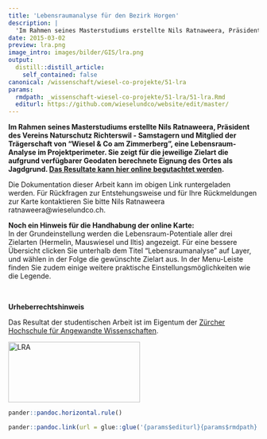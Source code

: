 ```yaml
---
title: 'Lebensraumanalyse für den Bezirk Horgen'
description: |
  'Im Rahmen seines Masterstudiums erstellte Nils Ratnaweera, Präsident des Vereins Naturschutz Richterswil - Samstagern und Mitglied der Trägerschaft von "Wiesel & Co am Zimmerberg", eine Lebensraum-Analyse im Projektperimeter. Sie zeigt für die jeweilige Zielart die aufgrund verfügbarer Geodaten berechnete Eignung des Ortes als Jagdgrund. Das Resultate kann hier online begutachtet werden.'
date: 2015-03-02
preview: lra.png
image_intro: images/bilder/GIS/lra.png
output:
  distill::distill_article:
    self_contained: false
canonical: /wissenschaft/wiesel-co-projekte/51-lra
params:
  rmdpath: _wissenschaft-wiesel-co-projekte/51-lra/51-lra.Rmd
  editurl: https://github.com/wieselundco/website/edit/master/
---
```





**Im Rahmen seines Masterstudiums erstellte Nils Ratnaweera, Präsident
des Vereins Naturschutz Richterswil - Samstagern und Mitglied der
Trägerschaft von "Wiesel & Co am Zimmerberg", eine Lebensraum-Analyse im
Projektperimeter. Sie zeigt für die jeweilige Zielart die aufgrund
verfügbarer Geodaten berechnete Eignung des Ortes als Jagdgrund. [Das
Resultate kann hier online begutachtet
werden](https://zhaw.maps.arcgis.com/apps/Viewer/index.html?webmap=403ac2f6e28f48fc9b954a3ea2648f21).**

Die Dokumentation dieser Arbeit kann im obigen Link runtergeladen
werden. Für Rückfragen zur Entstehungsweise und für Ihre Rückmeldungen
zur Karte kontaktieren Sie bitte Nils Ratnaweera
ratnaweera@wieselundco.ch.  
  
**Noch ein Hinweis für die Handhabung der online Karte:**  
In der Grundeinstellung werden die Lebensraum-Potentiale aller drei
Zielarten (Hermelin, Mauswiesel und Iltis) angezeigt. Für eine bessere
Übersicht clicken Sie unterhalb dem Titel "Lebensraumanalyse" auf Layer,
und wählen in der Folge die gewünschte Zielart aus. In der Menu-Leiste
finden Sie zudem einige weitere praktische Einstellungsmöglichkeiten wie
die Legende.

 

**Urheberrechtshinweis**

Das Resultat der studentischen Arbeit ist im Eigentum der [Zürcher
Hochschule für Angewandte Wissenschaften](http://lsfm.zhaw.ch/de.html).

[<img src="images/bilder/GIS/lra.png" width="265" height="122" alt="LRA" />](https://zhaw.maps.arcgis.com/apps/Viewer/index.html?webmap=403ac2f6e28f48fc9b954a3ea2648f21)

```r
pander::pandoc.horizontal.rule()

pander::pandoc.link(url = glue::glue('{params$editurl}{params$rmdpath}'),text = 'Artikel bearbeiten')
```

<!--http://wieselundco.ch/wissenschaft/wiesel-co-projekte/51-lra-->
